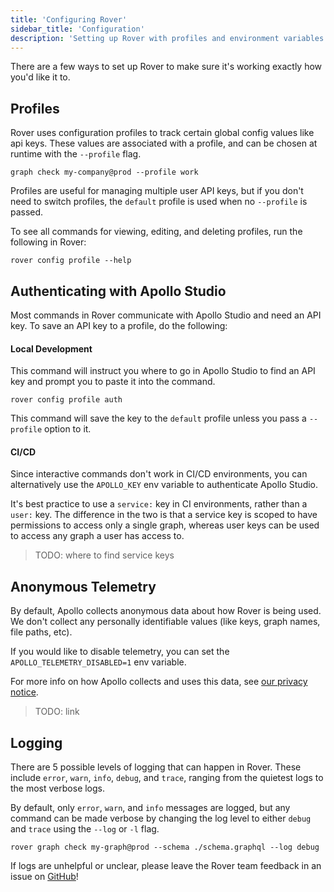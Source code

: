 ```yaml
---
title: 'Configuring Rover'
sidebar_title: 'Configuration'
description: 'Setting up Rover with profiles and environment variables'
---
```


There are a few ways to set up Rover to make sure it's working exactly how you'd like it to.

## Profiles

Rover uses configuration profiles to track certain global config values like api keys. These values are associated with a profile, and can be chosen at runtime with the `--profile` flag.

```
graph check my-company@prod --profile work
```

Profiles are useful for managing multiple user API keys, but if you don't need to switch profiles, the `default` profile is used when no `--profile` is passed.

To see all commands for viewing, editing, and deleting profiles, run the following in Rover:

```
rover config profile --help
```

## Authenticating with Apollo Studio

Most commands in Rover communicate with Apollo Studio and need an API key. To save an API key to a profile, do the following:

#### Local Development

This command will instruct you where to go in Apollo Studio to find an API key and prompt you to paste it into the command.

```
rover config profile auth
```

This command will save the key to the `default` profile unless you pass a `--profile` option to it.

#### CI/CD 

Since interactive commands don't work in CI/CD environments, you can alternatively use the `APOLLO_KEY` env variable to authenticate Apollo Studio.

It's best practice to use a `service:` key in CI environments, rather than a `user:` key. The difference in the two is that a service key is scoped to have permissions to access only a single graph, whereas user keys can be used to access any graph a user has access to.

> TODO: where to find service keys

## Anonymous Telemetry

By default, Apollo collects anonymous data about how Rover is being used. We don't collect any personally identifiable values (like keys, graph names, file paths, etc). 

If you would like to disable telemetry, you can set the `APOLLO_TELEMETRY_DISABLED=1` env variable.

For more info on how Apollo collects and uses this data, see [our privacy notice]().

> TODO: link

## Logging

There are 5 possible levels of logging that can happen in Rover. These include `error`, `warn`, `info`, `debug`, and `trace`, ranging from the quietest logs to the most verbose logs. 

By default, only `error`, `warn`, and `info` messages are logged, but any command can be made verbose by changing the log level to either `debug` and `trace` using the `--log` or `-l` flag.

```
rover graph check my-graph@prod --schema ./schema.graphql --log debug
```

If logs are unhelpful or unclear, please leave the Rover team feedback in an issue on [GitHub](https://github.com/apollographql/rover/issues)!
